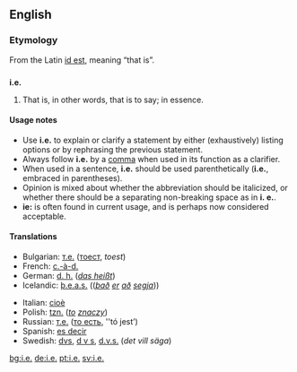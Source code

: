 {{see|ie|IE|-ie}}
==English==

===Etymology===
From the Latin [[id est]], meaning “that is”.

==={{abbreviation}}===
'''i.e.'''

# That is, in other words, that is to say; in essence.

====Usage notes====
*Use '''i.e.''' to explain or clarify a statement by either (exhaustively) listing options or by rephrasing the previous statement.
*Always follow '''i.e.''' by a [[comma]] when used in its function as a clarifier.
*When used in a sentence, '''i.e.''' should be used parenthetically ('''i.e.''', embraced in parentheses).
*Opinion is mixed about whether the abbreviation should be italicized, or whether there should be a separating non-breaking space as in '''i.&nbsp;e.'''.
*'''ie:''' is often found in current usage, and is perhaps now considered acceptable.

====Translations====
{{top}}
*Bulgarian: [[т.е.]] ([[тоест]], ''toest'')
*French: [[c.-à-d.]]
*German: [[d. h.]] (''[[das heißt]]'')
*Icelandic: [[þ.e.a.s.]] ((''[[það]] [[er]] [[að]] [[segja]]''))
{{mid}}
*Italian: [[cioè]]
*Polish: [[tzn.]] (''[[to]] [[znaczyć|znaczy]]'')
*Russian: [[т.е.]] ([[то есть]], ''tó jest’)
*Spanish: [[es decir]]
*Swedish: [[dvs]], [[d v s]], [[d.v.s.]] (''det vill säga'')
{{bottom}}

[[bg:i.e.]]
[[de:i.e.]]
[[pt:i.e.]]
[[sv:i.e.]]